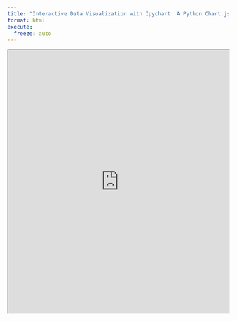 ```yaml
---
title: "Interactive Data Visualization with Ipychart: A Python Chart.js Bridge"
format: html
execute:
  freeze: auto
---
```


<iframe src="https://kavyapatel4107.github.io/PSDV-Exposition/posts/PSDV_Exposition.ipynb" width="100%" height="600px"></iframe>
